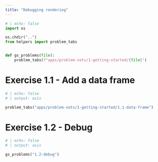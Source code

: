 ```yaml
---
title: "Debugging rendering"
---
```


```python
# | echo: false
import os

os.chdir("..")
from helpers import problem_tabs


def gs_problems(file):
    problem_tabs(f"apps/problem-sets/1-getting-started/{file}")


```

# Exercise 1.1 - Add a data frame
```python
# | echo: false
# | output: asis

problem_tabs("apps/problem-sets/1-getting-started/1.1-data-frame")
```

# Exercise 1.2 - Debug

```python
# | echo: false
# | output: asis

gs_problems("1.2-debug")
```
